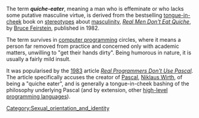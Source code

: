 The term '''''quiche-eater''''', meaning a man who is effeminate or who lacks some putative masculine virtue, is derived from the bestselling [[tongue-in-cheek]] book on [[stereotype]]s about [[masculinity]], ''[[Real Men Don't Eat Quiche]]'', by [[Bruce Feirstein]], published in 1982.

The term survives in [[computer programming]] circles, where it means a person far removed from practice and concerned only with academic matters, unwilling to "get their hands dirty". Being humorous in nature, it is usually a fairly mild insult.

It was popularised by the [[1983]] article ''[[Real Programmers Don't Use Pascal]]''.  The article specifically accuses the creator of [[Pascal programming language|Pascal]], [[Niklaus Wirth]], of being a "quiche eater", and is generally a tongue-in-cheek bashing of the philosophy underlying Pascal (and by extension, other [[high-level programming language]]s).

{{sex-stub}}
{{word-stub}}

[[Category:Sexual_orientation_and_identity]]
